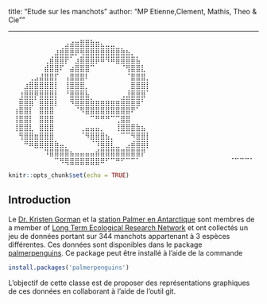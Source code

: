 title: "Etude sur les manchots"
author: "MP Etienne,Clement, Mathis, Theo & Cie""

---
⠀⠀⠀⠀⠀⠀⠀⠀⠀⠀⠀⣠⣴⣶⣿⣿⣷⣶⣄⣀⣀⠀⠀⠀⠀⠀⠀⠀⠀⠀
⠀⠀⠀⠀⠀⠀⠀⠀⠀⣰⣾⣿⣿⡿⢿⣿⣿⣿⣿⣿⣿⣿⣷⣦⡀⠀⠀⠀⠀⠀
⠀⠀⠀⠀⠀⠀⠀⢀⣾⣿⣿⡟⠁⣰⣿⣿⣿⡿⠿⠻⠿⣿⣿⣿⣿⣧⠀⠀⠀⠀
⠀⠀⠀⠀⠀⠀⠀⣾⣿⣿⠏⠀⣴⣿⣿⣿⠉⠀⠀⠀⠀⠀⠈⢻⣿⣿⣇⠀⠀⠀
⠀⠀⠀⠀⢀⣠⣼⣿⣿⡏⠀⢠⣿⣿⣿⠇⠀⠀⠀⠀⠀⠀⠀⠈⣿⣿⣿⡀⠀⠀
⠀⠀⠀⣰⣿⣿⣿⣿⣿⡇⠀⢸⣿⣿⣿⡀⠀⠀⠀⠀⠀⠀⠀⠀⣿⣿⣿⡇⠀⠀
⠀⠀⢰⣿⣿⡿⣿⣿⣿⡇⠀⠘⣿⣿⣿⣧⠀⠀⠀⠀⠀⠀⢀⣸⣿⣿⣿⠁⠀⠀
⠀⠀⣿⣿⣿⠁⣿⣿⣿⡇⠀⠀⠻⣿⣿⣿⣷⣶⣶⣶⣶⣶⣿⣿⣿⣿⠃⠀⠀⠀
⠀⢰⣿⣿⡇⠀⣿⣿⣿⠀⠀⠀⠀⠈⠻⣿⣿⣿⣿⣿⣿⣿⣿⣿⠟⠁⠀⠀⠀⠀
⠀⢸⣿⣿⡇⠀⣿⣿⣿⠀⠀⠀⠀⠀⠀⠀⠉⠛⠛⠛⠉⢉⣿⣿⠀⠀⠀⠀⠀⠀
⠀⢸⣿⣿⣇⠀⣿⣿⣿⠀⠀⠀⠀⠀⢀⣤⣤⣤⡀⠀⠀⢸⣿⣿⣿⣷⣦⠀⠀⠀
⠀⠀⢻⣿⣿⣶⣿⣿⣿⠀⠀⠀⠀⠀⠈⠻⣿⣿⣿⣦⡀⠀⠉⠉⠻⣿⣿⡇⠀⠀
⠀⠀⠀⠛⠿⣿⣿⣿⣿⣷⣤⡀⠀⠀⠀⠀⠈⠹⣿⣿⣇⣀⠀⣠⣾⣿⣿⡇⠀⠀
⠀⠀⠀⠀⠀⠀⠀⠹⣿⣿⣿⣿⣦⣤⣤⣤⣤⣾⣿⣿⣿⣿⣿⣿⣿⣿⡟⠀⠀⠀
⠀⠀⠀⠀⠀⠀⠀⠀⠀⠉⠻⢿⣿⣿⣿⣿⣿⣿⠿⠋⠉⠛⠋⠉⠉⠁⠀⠀⠀⠀
⠀⠀⠀⠀⠀⠀⠀⠀⠀⠀⠀⠀⠀⠈⠉⠉⠉⠁

```r
knitr::opts_chunk$set(echo = TRUE)
```

## Introduction 


Le  [Dr. Kristen Gorman](https://www.uaf.edu/cfos/people/faculty/detail/kristen-gorman.php) et la [station Palmer en Antarctique](https://pal.lternet.edu/) sont membres  de a member of [ Long Term Ecological Research Network](https://lternet.edu/) et ont collectés un jeu de données portant sur 344 manchots appartenant à 3 espèces différentes. Ces données sont disponibles dans le package [palmerpenguins](https://allisonhorst.github.io/palmerpenguins/). Ce package peut être installé à l'aide de la commande

```r
install.packages('palmerpenguins')
```

L'objectif de cette classe est de proposer des représentations graphiques de ces données en collaborant à l'aide de l'outil git.
